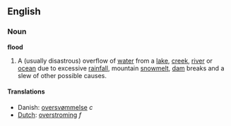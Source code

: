 ==English==
===Noun===
'''flood'''

#A (usually disastrous) overflow of [[water]] from a [[lake]], [[creek]], [[river]] or [[ocean]] due to excessive [[rain]]fall, mountain [[snowmelt]], [[dam]] breaks and a slew of other possible causes.

====Translations====
*Danish: [[oversvømmelse]] ''c''
*[[Dutch]]: [[overstroming]] ''f''